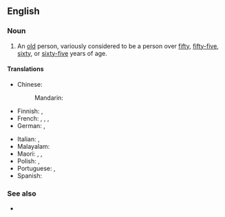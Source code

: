 ==English==

===Noun===
{{en-noun}}

# An [[old]] person, variously considered to be a person over [[fifty]], [[fifty-five]], [[sixty]], or [[sixty-five]] years of age.
#: {{syn|en|senior|q1=US|older adult|q2=euphemism|pensioner|Thesaurus:old person}}
#: {{coordinate terms|en|pensioner|retiree}}

====Translations====
{{trans-top|old person}}
* Chinese:
*: Mandarin: {{t|cmn|[[老年人]]|tr=lǎo nián rén}}
* Finnish: {{t+|fi|vanhus}}, {{t+|fi|eläkeikäinen}}
* French: {{t+|fr|personne âgée|f}}, {{t+|fr|sénior|m|f}}, {{t+|fr|vieillard|m}}, {{t+|fr|vieillarde|f}}
* German: {{t+|de|Senior|m}}, {{t+|de|Seniorin|f}}
{{trans-mid}}
* Italian: {{t+|it|anziano|m}}, {{t+|it|anziana|f}}
* Malayalam: {{t+|ml|വയോധികന്‍|m}}
* Maori: {{t|mi|mātāpuputu}}, {{t|mi|pāhake}}, {{t|mi|kaumātua}}
* Polish: {{t+|pl|senior|m}}, {{t+|pl|seniorka|f}}
* Portuguese: {{t+|pt|idoso|m}}, {{t+|pt|idosa|f}}
* Spanish: {{t|es|adulto mayor|m}}
{{trans-bottom}}

===See also===
* {{l|en|grey power}}